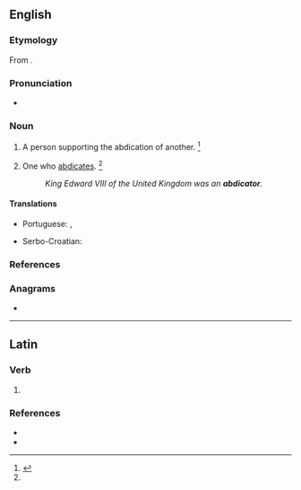 ==English==

===Etymology===
From {{af|en|abdicate|-or|id2=agent noun}}.

===Pronunciation===
* {{a|US}} {{IPA|en|/ˈæb.dəˌkei.tɚ/|/ˈæb.dəˌkei.tə/}}

===Noun===
{{en-noun}}

# {{lb|en|obsolete}} A person supporting the abdication of another. {{defdate|Late 17th century.}}<ref name = SOED>{{R:SOED5|page=3}}</ref>
# One who [[abdicate]]s. {{defdate|Late 17th century.}}<ref name = SOED/>
#: ''King Edward VIII of the United Kingdom was an '''abdicator'''.''

====Translations====
{{trans-top|one who abdicates}}
* Portuguese: {{t|pt|abdicador|m}}, {{t|pt|abdicante|m|f}}
{{trans-mid}}
* Serbo-Croatian: {{t|sh|abdìkant|m}}
{{trans-bottom}}

===References===
<references/>

===Anagrams===
* {{anagrams|en|a=aabcdiort|acrobatid}}

----

==Latin==

===Verb===
{{la-verb-form|abdicātor}}

# {{inflection of|la|abdicō||2//3|s|futr|pasv|impr}}

===References===
* {{R:du Cange}}
* {{R:NLW}}